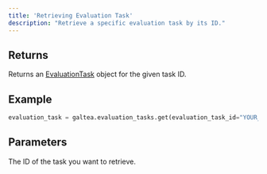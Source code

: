 ```yaml
---
title: 'Retrieving Evaluation Task'
description: "Retrieve a specific evaluation task by its ID."
---
```


## Returns
Returns an [EvaluationTask](/concepts/product/evaluation/task) object for the given task ID.

## Example
```python
evaluation_task = galtea.evaluation_tasks.get(evaluation_task_id="YOUR_TASK_ID")
```

## Parameters
<ResponseField name="evaluation_task_id" type="string" required>
  The ID of the task you want to retrieve.
</ResponseField>
